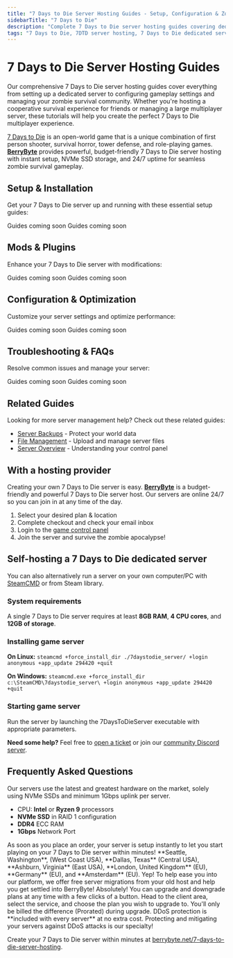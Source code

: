 ```yaml
---
title: "7 Days to Die Server Hosting Guides - Setup, Configuration & Zombie Survival Management"
sidebarTitle: "7 Days to Die"
description: "Complete 7 Days to Die server hosting guides covering dedicated server setup, configuration settings, mod management, and troubleshooting for the zombie survival game."
tags: "7 Days to Die, 7DTD server hosting, 7 Days to Die dedicated server, 7 Days to Die multiplayer, zombie survival"
---
```


# 7 Days to Die Server Hosting Guides

Our comprehensive 7 Days to Die server hosting guides cover everything from setting up a dedicated server to configuring gameplay settings and managing your zombie survival community. Whether you're hosting a cooperative survival experience for friends or managing a large multiplayer server, these tutorials will help you create the perfect 7 Days to Die multiplayer experience.

[7 Days to Die](https://store.steampowered.com/app/251570/7_Days_to_Die/) is an open-world game that is a unique combination of first person shooter, survival horror, tower defense, and role-playing games. **[BerryByte](https://berrybyte.net/7-days-to-die-server-hosting)** provides powerful, budget-friendly 7 Days to Die server hosting with instant setup, NVMe SSD storage, and 24/7 uptime for seamless zombie survival gameplay.

## Setup & Installation

Get your 7 Days to Die server up and running with these essential setup guides:

<CardGroup cols={2}>
  <Card title="Server Setup" href="#" icon="server">
    Guides coming soon
  </Card>
  <Card title="Join Your Server" href="#" icon="users">
    Guides coming soon
  </Card>
</CardGroup>

## Mods & Plugins

Enhance your 7 Days to Die server with modifications:

<CardGroup cols={2}>
  <Card title="Installing Mods" href="#" icon="puzzle-piece">
    Guides coming soon
  </Card>
  <Card title="Popular Survival Mods" href="#" icon="zombie">
    Guides coming soon
  </Card>
</CardGroup>

## Configuration & Optimization

Customize your server settings and optimize performance:

<CardGroup cols={2}>
  <Card title="Server Configuration" href="#" icon="settings">
    Guides coming soon
  </Card>
  <Card title="Performance Optimization" href="#" icon="gauge">
    Guides coming soon
  </Card>
</CardGroup>

## Troubleshooting & FAQs

Resolve common issues and manage your server:

<CardGroup cols={2}>
  <Card title="Admin Commands" href="#" icon="terminal">
    Guides coming soon
  </Card>
  <Card title="Common Server Issues" href="#" icon="wrench">
    Guides coming soon
  </Card>
</CardGroup>

## Related Guides

Looking for more server management help? Check out these related guides:

- [Server Backups](/panel/backups) - Protect your world data
- [File Management](/panel/importing-files) - Upload and manage server files
- [Server Overview](/panel/overview) - Understanding your control panel

## With a hosting provider
Creating your own 7 Days to Die server is easy. **[BerryByte](https://berrybyte.net/7-days-to-die-server-hosting)** is a budget-friendly and powerful 7 Days to Die server host. Our servers are online 24/7 so you can join in at any time of the day.

1. Select your desired plan & location
2. Complete checkout and check your email inbox
3. Login to the [game control panel](https://game.berrybyte.net)
4. Join the server and survive the zombie apocalypse!

## Self-hosting a 7 Days to Die dedicated server

You can also alternatively run a server on your own computer/PC with [SteamCMD](https://developer.valvesoftware.com/wiki/SteamCMD) or from Steam library.

### System requirements

A single 7 Days to Die server requires at least **8GB RAM**, **4 CPU cores**, and **12GB of storage**.

### Installing game server

**On Linux:**
`steamcmd +force_install_dir ./7daystodie_server/ +login anonymous +app_update 294420 +quit`

**On Windows:**
`steamcmd.exe +force_install_dir c:\SteamCMD\7daystodie_server\ +login anonymous +app_update 294420 +quit`

### Starting game server

Run the server by launching the 7DaysToDieServer executable with appropriate parameters.

**Need some help?** Feel free to [open a ticket](https://berrybyte.net/support) or join our [community Discord server](https://berrybyte.net/discord).

## Frequently Asked Questions

<AccordionGroup>

<Accordion title="What are the specs on the servers?">
Our servers use the latest and greatest hardware on the market, solely using NVMe SSDs and minimum 1Gbps uplink per server.

- CPU: **Intel** or **Ryzen 9** processors
- **NVMe SSD** in RAID 1 configuration
- **DDR4** ECC RAM
- **1Gbps** Network Port
</Accordion>

<Accordion title="How long does setup take?">
As soon as you place an order, your server is setup instantly to let you start playing on your 7 Days to Die server within minutes!
</Accordion>

<Accordion title="What locations are the servers in?">
**Seattle, Washington**, (West Coast USA), **Dallas, Texas** (Central USA), **Ashburn, Virginia** (East USA), **London, United Kingdom** (EU), **Germany** (EU), and **Amsterdam** (EU).
</Accordion>

<Accordion title="Can I migrate my existing server to BerryByte?">
Yep! To help ease you into our platform, we offer free server migrations from your old host and help you get settled into BerryByte!
</Accordion>

<Accordion title="Can I upgrade/downgrade my server later on?">
Absolutely! You can upgrade and downgrade plans at any time with a few clicks of a button. Head to the client area, select the service, and choose the plan you wish to upgrade to. You'll only be billed the difference (Prorated) during upgrade.
</Accordion>

<Accordion title="Are the servers DDoS protected?">
DDoS protection is **included with every server** at no extra cost. Protecting and mitigating your servers against DDoS attacks is our specialty!
</Accordion>

</AccordionGroup>

Create your 7 Days to Die server within minutes at [berrybyte.net/7-days-to-die-server-hosting](https://berrybyte.net/7-days-to-die-server-hosting).